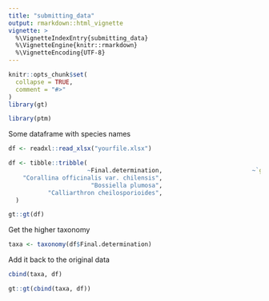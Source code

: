 ```yaml
---
title: "submitting_data"
output: rmarkdown::html_vignette
vignette: >
  %\VignetteIndexEntry{submitting_data}
  %\VignetteEngine{knitr::rmarkdown}
  %\VignetteEncoding{UTF-8}
---
```


```r
knitr::opts_chunk$set(
  collapse = TRUE,
  comment = "#>"
)
library(gt)
```

```r
library(ptm)
```



Some dataframe with species names
```r
df <- readxl::read_xlsx("yourfile.xlsx")
```

```r
df <- tibble::tribble(
                      ~Final.determination,                         ~`genetic.match/notes`,              ~Determination.in.the.field,
    "Corallina officinalis var. chilensis",                                             NA,                  "Corallina officinalis",
                       "Bossiella plumosa",                                  "no more DNA",                      "Bossiella plumosa",
           "Calliarthron cheilosporioides",                                             NA,          "Calliarthron cheilosporioides"
  )

```

```r
gt::gt(df)
```

Get the higher taxonomy
```r
taxa <- taxonomy(df$Final.determination)
```

Add it back to the original data
```r
cbind(taxa, df)
```

```r
gt::gt(cbind(taxa, df))
```

